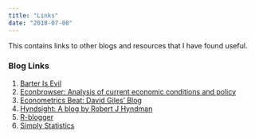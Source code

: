 ```yaml
---
title: "Links"
date: "2018-07-08"
---
```


This contains links to other blogs and resources that I have found useful.

### Blog Links
1. [Barter Is Evil](http://www.barterisevil.com/)
2. [Econbrowser: Analysis of current economic conditions and policy](http://econbrowser.com/)
3. [Econometrics Beat: David Giles' Blog](http://davegiles.blogspot.com/)
4. [Hyndsight: A blog by Robert J Hyndman](http://robjhyndman.com/hyndsight/)
5. [R-blogger](http://www.r-bloggers.com/)
6. [Simply Statistics](http://simplystatistics.org/)